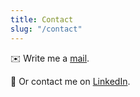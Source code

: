 ```yaml
---
title: Contact
slug: "/contact"
---
```


✉️ Write me a [mail](mailto:hello@niclaszll.de).

👔 Or contact me on [LinkedIn](https://www.linkedin.com/in/niclas-zellerhoff/).
